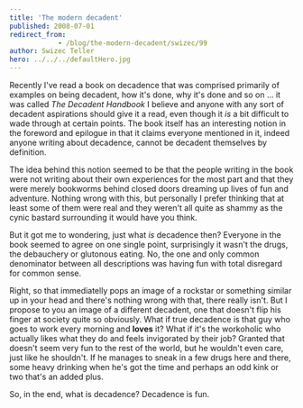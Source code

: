 ```yaml
---
title: 'The modern decadent'
published: 2008-07-01
redirect_from: 
            - /blog/the-modern-decadent/swizec/99
author: Swizec Teller
hero: ../../../defaultHero.jpg
---
```

Recently I've read a book on decadence that was comprised primarily of examples on being decadent, how it's done, why it's done and so on ... it was called _The Decadent Handbook_ I believe and anyone with any sort of decadent aspirations should give it a read, even though it _is_ a bit difficult to wade through at certain points. The book itself has an interesting notion in the foreword and epilogue in that it claims everyone mentioned in it, indeed anyone writing about decadence, cannot be decadent themselves by definition.

The idea behind this notion seemed to be that the people writing in the book were not writing about their own experiences for the most part and that they were merely bookworms behind closed doors dreaming up lives of fun and adventure. Nothing wrong with this, but personally I prefer thinking that at least some of them were real and they weren't all quite as shammy as the cynic bastard surrounding it would have you think.

But it got me to wondering, just what _is_ decadence then? Everyone in the book seemed to agree on one single point, surprisingly it wasn't the drugs, the debauchery or glutonous eating. No, the one and only common denominator between all descriptions was having fun with total disregard for common sense.

Right, so that immediatelly pops an image of a rockstar or something similar up in your head and there's nothing wrong with that, there really isn't. But I propose to you an image of a different decadent, one that doesn't flip his finger at society quite so obviously. What if true decadence is that guy who goes to work every morning and **loves** it? What if it's the workoholic who actually likes what they do and feels invigorated by their job? Granted that doesn't seem very fun to the rest of the world, but he wouldn't even care, just like he shouldn't. If he manages to sneak in a few drugs here and there, some heavy drinking when he's got the time and perhaps an odd kink or two that's an added plus.

So, in the end, what is decadence? Decadence is fun.
